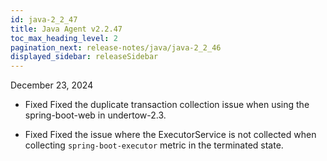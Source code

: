 ```yaml
---
id: java-2_2_47
title: Java Agent v2.2.47
toc_max_heading_level: 2
pagination_next: release-notes/java/java-2_2_46
displayed_sidebar: releaseSidebar
---
```


December 23, 2024

- <Status priority='0'>Fixed</Status> Fixed the duplicate transaction collection issue when using the spring-boot-web in undertow-2.3.

- <Status priority='0'>Fixed</Status> Fixed the issue where the ExecutorService is not collected when collecting `spring-boot-executor` metric in the terminated state.


<DownloadJava ver="2.2.47" />
